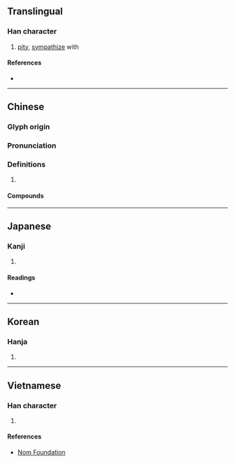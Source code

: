 {{character info/new}}
==Translingual==

===Han character===
{{Han char|rn=61|rad=心|as=09|sn=13|four=78334|canj=RKP|ids=⿱敃心}}

# [[pity]], [[sympathize]] with

====References====
* {{Han ref|kx=0394.190|dkj=10919|dj=0730.260|hdz=42325.070|uh=610D|ud=24845|bh=B75D|bd=46941}}

----

==Chinese==
{{zh-forms}}

===Glyph origin===
{{Han etym}}

===Pronunciation===
{{zh-pron
|m=mǐn
|c=man5
|mc=y
|oc=y
|cat=
}}

===Definitions===
{{zh-hanzi}}

# {{rfdef|zh}}

====Compounds====
{{zh-der|哀愍|憐愍|晉愍帝|矜愍}}

----

==Japanese==

===Kanji===
{{ja-kanji|grade=|rs=心09}}

# {{defn|lang=ja|sort=心09}}

====Readings====
* {{ja-readings|on=[[びん]] (bin), [[みん]] (min)|kun=[[あわれむ]] (awaremu)}}

----

==Korean==

===Hanja===
{{ko-hanja|hangeul=민|eumhun=|rv=min|mr=min|y=min}}

# {{defn|lang=ko|sort=心09}}

----

==Vietnamese==

===Han character===
{{vi-readings|rs=心09|hanviet=[[mẫn]], [[thế]]}}

# {{defn|lang=vi|sort=心09}}

====References====
* [http://nomfoundation.org/common/nom_details.php?codepoint=610d Nom Foundation]